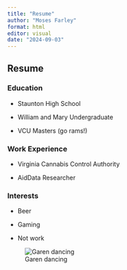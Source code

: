 ```yaml
---
title: "Resume"
author: "Moses Farley"
format: html
editor: visual
date: "2024-09-03"
---
```


## Resume

### Education

-   Staunton High School

-   William and Mary Undergraduate

-   VCU Masters (go rams!)

### Work Experience

-   Virginia Cannabis Control Authority

-   AidData Researcher

### Interests

-   Beer

-   Gaming

-   Not work

![Garen dancing](images/dance-the-monkey.gif){fig-align="center"}
